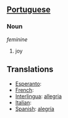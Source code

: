 ==[[Portuguese]]==
===Noun===
''feminine''
#joy
==Translations==
*[[Esperanto]]: [[]]
*[[French]]: [[]]
*[[Interlingua]]: [[allegria]]
*[[Italian]]: [[]]
*[[Spanish]]: [[alegría]]